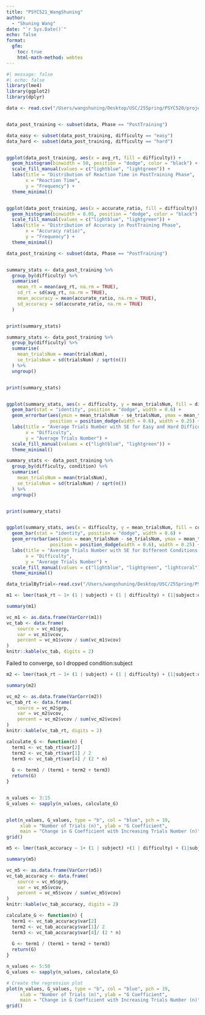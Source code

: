 ```yaml
---
title: "PSYC521_WangShuning"
author:
  - "Shuning Wang"
date: "`r Sys.Date()`"
echo: false
format:
  gfm:
    toc: true
    html-math-method: webtex
---
```


```r
#| message: false
#| echo: false
library(lme4)
library(ggplot2)
library(dplyr)
```



```r

data <- read.csv("/Users/wangshuning/Desktop/USC/25Spring/PSYC520/project/analysis/accuracy_RT_math_summary.csv")


data_post_training <- subset(data, Phase == "PostTraining")

data_easy <- subset(data_post_training, difficulty == "easy")
data_hard <- subset(data_post_training, difficulty == "hard")


ggplot(data_post_training, aes(x = avg_rt, fill = difficulty)) +
  geom_histogram(binwidth = 50, position = "dodge", color = "black") +
  scale_fill_manual(values = c("lightblue", "lightgreen")) +
  labs(title = "Distribution of Reaction Time in PostTraining Phase", 
       x = "Reaction Time", 
       y = "Frequency") +
  theme_minimal()


ggplot(data_post_training, aes(x = accurate_ratio, fill = difficulty)) +
  geom_histogram(binwidth = 0.05, position = "dodge", color = "black") +
  scale_fill_manual(values = c("lightblue", "lightgreen")) +
  labs(title = "Distribution of Accuracy in PostTraining Phase", 
       x = "Accuracy ratio)", 
       y = "Frequency") +
  theme_minimal()
```

```r
data_post_training <- subset(data, Phase == "PostTraining")


summary_stats <- data_post_training %>%
  group_by(difficulty) %>%
  summarise(
    mean_rt = mean(avg_rt, na.rm = TRUE),
    sd_rt = sd(avg_rt, na.rm = TRUE),
    mean_accuracy = mean(accurate_ratio, na.rm = TRUE),
    sd_accuracy = sd(accurate_ratio, na.rm = TRUE)
  )


print(summary_stats)
```
```r

summary_stats <- data_post_training %>%
  group_by(difficulty) %>%
  summarise(
    mean_trialsNum = mean(trialsNum),
    se_trialsNum = sd(trialsNum) / sqrt(n())
  ) %>%
  ungroup()


print(summary_stats)


ggplot(summary_stats, aes(x = difficulty, y = mean_trialsNum, fill = difficulty)) +
  geom_bar(stat = "identity", position = "dodge", width = 0.6) +
  geom_errorbar(aes(ymin = mean_trialsNum - se_trialsNum, ymax = mean_trialsNum + se_trialsNum), 
                position = position_dodge(width = 0.6), width = 0.25) +
  labs(title = "Average Trials Number with SE for Easy and Hard Difficulty", 
       x = "Difficulty", 
       y = "Average Trials Number") +
  scale_fill_manual(values = c("lightblue", "lightgreen")) +
  theme_minimal()
```



```r

summary_stats <- data_post_training %>%
  group_by(difficulty, condition) %>%
  summarise(
    mean_trialsNum = mean(trialsNum),
    se_trialsNum = sd(trialsNum) / sqrt(n())
  ) %>%
  ungroup()


print(summary_stats)


ggplot(summary_stats, aes(x = difficulty, y = mean_trialsNum, fill = condition)) +
  geom_bar(stat = "identity", position = "dodge", width = 0.6) +
  geom_errorbar(aes(ymin = mean_trialsNum - se_trialsNum, ymax = mean_trialsNum + se_trialsNum), 
                position = position_dodge(width = 0.6), width = 0.25) +
  labs(title = "Average Trials Number with SE for Different Conditions and Difficulty", 
       x = "Difficulty", 
       y = "Average Trials Number") +
  scale_fill_manual(values = c("lightblue", "lightgreen", "lightcoral")) +  
  theme_minimal()
```



```r
data_trialByTrial<-read.csv("/Users/wangshuning/Desktop/USC/25Spring/PSYC520/project/analysis/TrialByTrial_merged_data_math.csv")

```


```r

m1 <- lmer(task_rt ~ 1+ (1 | subject) + (1 | difficulty) + (1|subject:difficulty)+(1|condition:subject) , data = data_trialByTrial, subset = block == "post_training")

summary(m1)

vc_m1 <- as.data.frame(VarCorr(m1))
vc_tab <- data.frame(
    source = vc_m1$grp,
    var = vc_m1$vcov,
    percent = vc_m1$vcov / sum(vc_m1$vcov)
)
knitr::kable(vc_tab, digits = 2)
```
Failed to converge, so I dropped condition:subject


```r

m2 <- lmer(task_rt ~ 1+ (1 | subject) + (1 | difficulty) + (1|subject:difficulty) , data = data_trialByTrial, subset = block == "post_training")

summary(m2)

vc_m2 <- as.data.frame(VarCorr(m2))
vc_tab_rt <- data.frame(
    source = vc_m2$grp,
    var = vc_m2$vcov,
    percent = vc_m2$vcov / sum(vc_m2$vcov)
)
knitr::kable(vc_tab_rt, digits = 2)
```

```r

calculate_G <- function(n) {
  term1 <- vc_tab_rt$var[2]
  term2 <- vc_tab_rt$var[1] / 2
  term3 <- vc_tab_rt$var[4] / (2 * n)
  
  G <- term1 / (term1 + term2 + term3)
  return(G)
}


n_values <- 3:15
G_values <- sapply(n_values, calculate_G)


plot(n_values, G_values, type = "b", col = "blue", pch = 19, 
     xlab = "Number of Trials (n)", ylab = "G Coefficient",
     main = "Change in G Coefficient with Increasing Trials Number (n)")
grid()
```

```r

m5 <- lmer(task_accuracy ~ 1+ (1 | subject) +(1 | difficulty) + (1|subject:difficulty) , data = data_trialByTrial, subset = block == "post_training")

summary(m5)

vc_m5 <- as.data.frame(VarCorr(m5))
vc_tab_accuracy <- data.frame(
    source = vc_m5$grp,
    var = vc_m5$vcov,
    percent = vc_m5$vcov / sum(vc_m5$vcov)
)
knitr::kable(vc_tab_accuracy, digits = 2)
```


```r
calculate_G <- function(n) {
  term1 <- vc_tab_accuracy$var[2]
  term2 <- vc_tab_accuracy$var[1]/ 2
  term3 <- vc_tab_accuracy$var[4]/ (2 * n)
  
  G <- term1 / (term1 + term2 + term3)
  return(G)
}

n_values <- 5:50
G_values <- sapply(n_values, calculate_G)

# Create the regression plot
plot(n_values, G_values, type = "b", col = "blue", pch = 19, 
     xlab = "Number of Trials (n)", ylab = "G Coefficient",
     main = "Change in G Coefficient with Increasing Trials Number (n)")
grid()

```


